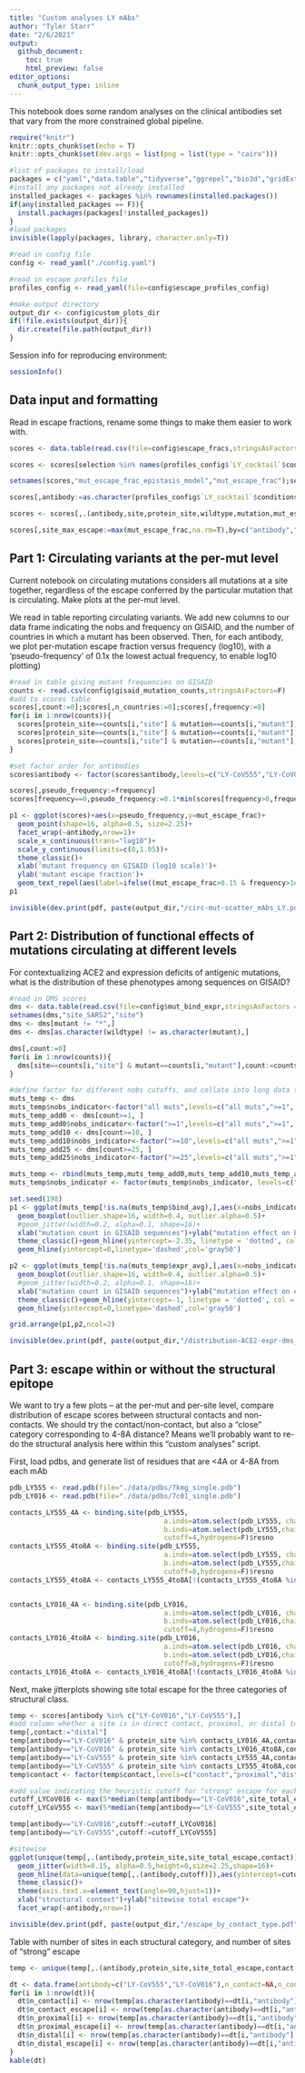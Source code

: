 ```yaml
---
title: "Custom analyses LY mAbs"
author: "Tyler Starr"
date: "2/6/2021"
output:
  github_document:
    toc: true
    html_preview: false
editor_options: 
  chunk_output_type: inline
---
```


This notebook does some random analyses on the clinical antibodies set that vary from the more constrained global pipeline.

```r
require("knitr")
knitr::opts_chunk$set(echo = T)
knitr::opts_chunk$set(dev.args = list(png = list(type = "cairo")))

#list of packages to install/load
packages = c("yaml","data.table","tidyverse","ggrepel","bio3d","gridExtra")
#install any packages not already installed
installed_packages <- packages %in% rownames(installed.packages())
if(any(installed_packages == F)){
  install.packages(packages[!installed_packages])
}
#load packages
invisible(lapply(packages, library, character.only=T))

#read in config file
config <- read_yaml("./config.yaml")

#read in escape profiles file
profiles_config <- read_yaml(file=config$escape_profiles_config)

#make output directory
output_dir <- config$custom_plots_dir
if(!file.exists(output_dir)){
  dir.create(file.path(output_dir))
}
```
Session info for reproducing environment:
```r
sessionInfo()
```

## Data input and formatting

Read in escape fractions, rename some things to make them easier to work with.

```r
scores <- data.table(read.csv(file=config$escape_fracs,stringsAsFactors=F))

scores <- scores[selection %in% names(profiles_config$`LY_cocktail`$conditions) & library=="average", .(selection,condition,site,protein_site,wildtype,mutation,mut_escape_frac_epistasis_model,site_total_escape_frac_epistasis_model)]

setnames(scores,"mut_escape_frac_epistasis_model","mut_escape_frac");setnames(scores,"site_total_escape_frac_epistasis_model","site_total_escape")

scores[,antibody:=as.character(profiles_config$`LY_cocktail`$conditions[condition])]

scores <- scores[,.(antibody,site,protein_site,wildtype,mutation,mut_escape_frac,site_total_escape)]

scores[,site_max_escape:=max(mut_escape_frac,na.rm=T),by=c("antibody","site")]


```

## Part 1: Circulating variants at the per-mut level

Current notebook on circulating mutations considers all mutations at a site together, regardless of the escape conferred by the particular mutation that is circulating. Make plots at the per-mut level.

We read in table reporting circulating variants. We add new columns to our data frame indicating the nobs and frequency on GISAID, and the number of countries in which a mutant has been observed. Then, for each antibody, we plot per-mutation escape fraction versus frequency (log10), with a 'pseudo-frequency' of 0.1x the lowest actual frequency, to enable log10 plotting)

```r
#read in table giving mutant frequencies on GISAID
counts <- read.csv(config$gisaid_mutation_counts,stringsAsFactors=F)
#add to scores table
scores[,count:=0];scores[,n_countries:=0];scores[,frequency:=0]
for(i in 1:nrow(counts)){
  scores[protein_site==counts[i,"site"] & mutation==counts[i,"mutant"],count:=counts[i,"count"]]
  scores[protein_site==counts[i,"site"] & mutation==counts[i,"mutant"],n_countries:=counts[i,"n_countries"]]
  scores[protein_site==counts[i,"site"] & mutation==counts[i,"mutant"],frequency:=counts[i,"frequency"]]
}

#set factor order for antibodies
scores$antibody <- factor(scores$antibody,levels=c("LY-CoV555","LY-CoV016","LY-CoV555+LY-CoV016"))

scores[,pseudo_frequency:=frequency]
scores[frequency==0,pseudo_frequency:=0.1*min(scores[frequency>0,frequency])]

p1 <- ggplot(scores)+aes(x=pseudo_frequency,y=mut_escape_frac)+
  geom_point(shape=16, alpha=0.5, size=2.25)+
  facet_wrap(~antibody,nrow=1)+
  scale_x_continuous(trans="log10")+
  scale_y_continuous(limits=c(0,1.05))+
  theme_classic()+
  xlab('mutant frequency on GISAID (log10 scale)')+
  ylab('mutant escape fraction')+
  geom_text_repel(aes(label=ifelse((mut_escape_frac>0.15 & frequency>1e-6) | (mut_escape_frac>0.05 & frequency>1e-3),as.character(paste(wildtype,protein_site,mutation,sep="")),'')),size=3,color="gray40")
p1

invisible(dev.print(pdf, paste(output_dir,"/circ-mut-scatter_mAbs_LY.pdf",sep="")))

```

## Part 2: Distribution of functional effects of mutations circulating at different levels

For contextualizing ACE2 and expression deficits of antigenic mutations, what is the distribution of these phenotypes among sequences on GISAID?

```r
#read in DMS scores
dms <- data.table(read.csv(file=config$mut_bind_expr,stringsAsFactors = F))
setnames(dms,"site_SARS2","site")
dms <- dms[mutant != "*",]
dms <- dms[as.character(wildtype) != as.character(mutant),]

dms[,count:=0]
for(i in 1:nrow(counts)){
  dms[site==counts[i,"site"] & mutant==counts[i,"mutant"],count:=counts[i,"count"]]
}

#define factor for different nobs cutoffs, and collate into long data table for plotting
muts_temp <- dms
muts_temp$nobs_indicator<-factor("all muts",levels=c("all muts",">=1", ">=10",">=25"))
muts_temp_add0 <- dms[count>=1, ]
muts_temp_add0$nobs_indicator<-factor(">=1",levels=c("all muts",">=1", ">=10",">=25"))
muts_temp_add10 <- dms[count>=10, ]
muts_temp_add10$nobs_indicator<-factor(">=10",levels=c("all muts",">=1", ">=10",">=25"))
muts_temp_add25 <- dms[count>=25, ]
muts_temp_add25$nobs_indicator<-factor(">=25",levels=c("all muts",">=1", ">=10",">=25"))

muts_temp <- rbind(muts_temp,muts_temp_add0,muts_temp_add10,muts_temp_add25)
muts_temp$nobs_indicator <- factor(muts_temp$nobs_indicator, levels=c("all muts",">=1", ">=10",">=25"))

set.seed(198)
p1 <- ggplot(muts_temp[!is.na(muts_temp$bind_avg),],aes(x=nobs_indicator,y=bind_avg))+
  geom_boxplot(outlier.shape=16, width=0.4, outlier.alpha=0.5)+
  #geom_jitter(width=0.2, alpha=0.1, shape=16)+
  xlab("mutation count in GISAID sequences")+ylab("mutation effect on binding")+
  theme_classic()+geom_hline(yintercept=-2.35, linetype = 'dotted', col = 'gray50')+
  geom_hline(yintercept=0,linetype='dashed',col='gray50')

p2 <- ggplot(muts_temp[!is.na(muts_temp$expr_avg),],aes(x=nobs_indicator,y=expr_avg))+
  geom_boxplot(outlier.shape=16, width=0.4, outlier.alpha=0.5)+
  #geom_jitter(width=0.2, alpha=0.1, shape=16)+
  xlab("mutation count in GISAID sequences")+ylab("mutation effect on expression")+
  theme_classic()+geom_hline(yintercept=-1, linetype = 'dotted', col = 'gray50')+
  geom_hline(yintercept=0,linetype='dashed',col='gray50')

grid.arrange(p1,p2,ncol=2)

invisible(dev.print(pdf, paste(output_dir,"/distribution-ACE2-expr-dms_v_nobs-GISAID.pdf",sep="")))

```


## Part 3: escape within or without the structural epitope

We want to try a few plots -- at the per-mut and per-site level, compare distribution of escape scores between structural contacts and non-contacts. We should try the contact/non-contact, but also a "close" category corresponding to 4-8A distance? Means we'll probably want to re-do the structural analysis here within this "custom analyses" script.

First, load pdbs, and generate list of residues that are <4A or 4-8A from each mAb

```r
pdb_LY555 <- read.pdb(file="./data/pdbs/7kmg_single.pdb")
pdb_LY016 <- read.pdb(file="./data/pdbs/7c01_single.pdb")

contacts_LY555_4A <- binding.site(pdb_LY555, 
                                      a.inds=atom.select(pdb_LY555, chain="C"),
                                      b.inds=atom.select(pdb_LY555,chain=c("A","B")),
                                      cutoff=4,hydrogens=F)$resno
contacts_LY555_4to8A <- binding.site(pdb_LY555, 
                                      a.inds=atom.select(pdb_LY555, chain="C"),
                                      b.inds=atom.select(pdb_LY555,chain=c("B","D")),
                                      cutoff=8,hydrogens=F)$resno
contacts_LY555_4to8A <- contacts_LY555_4to8A[!(contacts_LY555_4to8A %in% contacts_LY555_4A)]


contacts_LY016_4A <- binding.site(pdb_LY016, 
                                      a.inds=atom.select(pdb_LY016, chain="A"),
                                      b.inds=atom.select(pdb_LY016,chain=c("H","L")),
                                      cutoff=4,hydrogens=F)$resno
contacts_LY016_4to8A <- binding.site(pdb_LY016, 
                                      a.inds=atom.select(pdb_LY016, chain="A"),
                                      b.inds=atom.select(pdb_LY016,chain=c("H","L")),
                                      cutoff=8,hydrogens=F)$resno
contacts_LY016_4to8A <- contacts_LY016_4to8A[!(contacts_LY016_4to8A %in% contacts_LY016_4A)]

```
Next, make jitterplots showing site total escape for the three categories of structural class.

```r
temp <- scores[antibody %in% c("LY-CoV016","LY-CoV555"),]
#add column whether a site is in direct contact, proximal, or distal to interface
temp[,contact:="distal"]
temp[antibody=="LY-CoV016" & protein_site %in% contacts_LY016_4A,contact:="contact"]
temp[antibody=="LY-CoV016" & protein_site %in% contacts_LY016_4to8A,contact:="proximal"]
temp[antibody=="LY-CoV555" & protein_site %in% contacts_LY555_4A,contact:="contact"]
temp[antibody=="LY-CoV555" & protein_site %in% contacts_LY555_4to8A,contact:="proximal"]
temp$contact <- factor(temp$contact,levels=c("contact","proximal","distal"))

#add value indicating the heuristic cutoff for "strong" escape for each mAb
cutoff_LYCoV016 <- max(5*median(temp[antibody=="LY-CoV016",site_total_escape]),0.05*max(temp[antibody=="LY-CoV016",site_total_escape]))
cutoff_LYCoV555 <- max(5*median(temp[antibody=="LY-CoV555",site_total_escape]),0.05*max(temp[antibody=="LY-CoV555",site_total_escape]))

temp[antibody=="LY-CoV016",cutoff:=cutoff_LYCoV016]
temp[antibody=="LY-CoV555",cutoff:=cutoff_LYCoV555]

#sitewise
ggplot(unique(temp[,.(antibody,protein_site,site_total_escape,contact)]),aes(x=contact,y=site_total_escape))+
  geom_jitter(width=0.15, alpha=0.5,height=0,size=2.25,shape=16)+
  geom_hline(data=unique(temp[,.(antibody,cutoff)]),aes(yintercept=cutoff),linetype="dashed",color="gray50")+
  theme_classic()+
  theme(axis.text.x=element_text(angle=90,hjust=1))+
  xlab("structural context")+ylab("sitewise total escape")+
  facet_wrap(~antibody,nrow=1)

invisible(dev.print(pdf, paste(output_dir,"/escape_by_contact_type.pdf",sep="")))

```
Table with number of sites in each structural category, and number of sites of "strong" escape

```r
temp <- unique(temp[,.(antibody,protein_site,site_total_escape,contact,cutoff)])

dt <- data.frame(antibody=c("LY-CoV555","LY-CoV016"),n_contact=NA,n_contact_escape=NA,n_proximal=NA,n_proximal_escape=NA,n_distal=NA,n_distal_escape=NA)
for(i in 1:nrow(dt)){
  dt$n_contact[i] <- nrow(temp[as.character(antibody)==dt[i,"antibody"] & contact=="contact",])
  dt$n_contact_escape[i] <- nrow(temp[as.character(antibody)==dt[i,"antibody"] & contact=="contact" & site_total_escape>cutoff,])
  dt$n_proximal[i] <- nrow(temp[as.character(antibody)==dt[i,"antibody"] & contact=="proximal",])
  dt$n_proximal_escape[i] <- nrow(temp[as.character(antibody)==dt[i,"antibody"] & contact=="proximal" & site_total_escape>cutoff,])
  dt$n_distal[i] <- nrow(temp[as.character(antibody)==dt[i,"antibody"] & contact=="distal",])
  dt$n_distal_escape[i] <- nrow(temp[as.character(antibody)==dt[i,"antibody"] & contact=="distal" & site_total_escape>cutoff,])
}
kable(dt)
```

